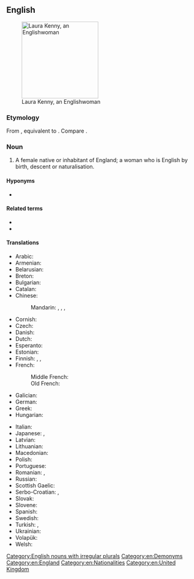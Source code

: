 ==English==
[[Image:2015 UEC Track Elite European Championships 357.JPG|thumb|200px|Laura Kenny, an Englishwoman]]

===Etymology===
From {{inh|en|enm|Englishwoman}}, equivalent to {{af|en|English|-woman}}. Compare {{m|en|Englishman}}.

===Noun===
{{en-noun|Englishwomen}}

# A female native or inhabitant of England; a woman who is English by birth, descent or naturalisation.

====Hyponyms====
* {{l|en|English rose}}

====Related terms====
* {{l|en|English}}
* {{l|en|Englishman}}

====Translations====
{{trans-top|a female native or inhabitant of England}}
* Arabic: {{t+|ar|إِنْجِلِيزِيَّة|f|tr=ʾingilīziyya}}
* Armenian: {{t|hy|անգլուհի }}
* Belarusian: {{t|be|англі́йка|f}}
* Breton: {{t+|br|Saozez|f}}
* Bulgarian: {{t|bg|англича́нка|f}}
* Catalan: {{t+|ca|anglesa|f}}
* Chinese:
*: Mandarin: {{t+|cmn|英國人|sc=Hani}}, {{t+|cmn|英国人|tr=Yīngguórén|sc=Hani}} {{qualifier|male or female}}, {{t|cmn|英國女子|sc=Hani}}, {{t|cmn|英国女子|tr=Yīngguó nǚzǐ|sc=Hani}}
* Cornish: {{t|kw|Sowses|f}}
* Czech: {{t+|cs|Angličanka|f}}
* Danish: {{t|da|englænderinde|c}}
* Dutch: {{t+|nl|Engelse|f}}
* Esperanto: {{t|eo|anglino}}
* Estonian: {{t|et|inglanna}}
* Finnish: {{t|fi|[[englantilainen]] [[nainen]]}}, {{t|fi|englantilaisnainen}}, {{t|fi|englannitar}}
* French: {{t+|fr|Anglaise|f}}
*: Middle French: {{t|frm|Angloise|f}}
*: Old French: {{t|fro|Angloise|f}}
* Galician: {{t|gl|inglesa|f}}
* German: {{t+|de|Engländerin|f}}
* Greek: {{t+|el|Αγγλίδα|f}}
* Hungarian: {{t|hu|angol nő}}
{{trans-mid}}
* Italian: {{t+|it|inglese|f}}
* Japanese: {{t+|ja|イギリス人|tr=Igirisu-jin}} {{qualifier|male or female}}, {{t|ja|英国婦人|tr=えいこくふじん, Eikoku-fujin}}
* Latvian: {{t|lv|angliete}}
* Lithuanian: {{t+|lt|anglė|f}}
* Macedonian: {{t|mk|Англичанка|f}}
* Polish: {{t+|pl|Angielka|f}}
* Portuguese: {{t+|pt|inglesa|f}}
* Romanian: {{t+|ro|englezoaică|f}}, {{t+|ro|engleză|f}}
* Russian: {{t+|ru|англича́нка|f}}
* Scottish Gaelic: {{t|gd|Ban-Sasannach|f}}
* Serbo-Croatian: {{t|sh|Енглескиња|f|sc=Cyrl}}, {{t|sh|Engleskinja|f}}
* Slovak: {{t+|sk|Angličanka|f}}
* Slovene: {{t|sl|Angléžinja|f}}
* Spanish: {{t+|es|inglesa|f}}
* Swedish: {{t+|sv|engelska|c}}
* Turkish: {{t|tr|İngiliz kadın}}, {{t|tr|İngiliz karısı}}
* Ukrainian: {{t|uk|англі́йка|f}}
* Volapük: {{t|vo|ji-Linglänan}}
* Welsh: {{t+|cy|Saesnes|f}}
{{trans-bottom}}

[[Category:English nouns with irregular plurals]]
[[Category:en:Demonyms]]
[[Category:en:England]]
[[Category:en:Nationalities]]
[[Category:en:United Kingdom]]